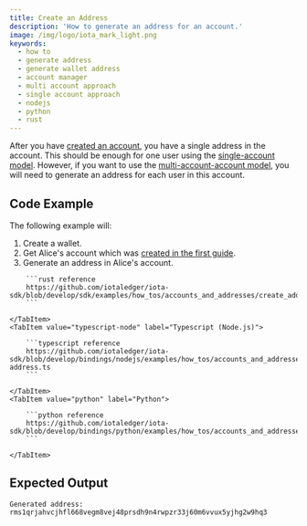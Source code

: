 ```yaml
---
title: Create an Address
description: 'How to generate an address for an account.'
image: /img/logo/iota_mark_light.png
keywords:
  - how to
  - generate address
  - generate wallet address
  - account manager
  - multi account approach
  - single account approach
  - nodejs
  - python
  - rust
---
```



After you have [created an account](./create-account.mdx), you have a single address in the account. This should be
enough for one user using
the [single-account model](../../explanations/accounts-and-addresses.md#single-account-model). However, if you want to use
the  [multi-account-account model](../../explanations/accounts-and-addresses.md#single-account-model), you will need to
generate an address for each user in this account.


<TipAccountApproaches/>

## Code Example

The following example will:

1. Create a wallet.
2. Get Alice's account which was [created in the first guide](create-account.mdx).
3. Generate an address in Alice's account.

<Tabs groupId="language" queryString>
    <TabItem value="rust" label="Rust">

        ```rust reference
        https://github.com/iotaledger/iota-sdk/blob/develop/sdk/examples/how_tos/accounts_and_addresses/create_address.rs
        ```

    </TabItem>
    <TabItem value="typescript-node" label="Typescript (Node.js)">

        ```typescript reference
        https://github.com/iotaledger/iota-sdk/blob/develop/bindings/nodejs/examples/how_tos/accounts_and_addresses/create-address.ts
        ```

    </TabItem>
    <TabItem value="python" label="Python">

        ```python reference
        https://github.com/iotaledger/iota-sdk/blob/develop/bindings/python/examples/how_tos/accounts_and_addresses/create_address.py
        ```

    </TabItem>
</Tabs>

## Expected Output

```plaintext
Generated address: rms1qrjahvcjhfl668vegm8vej48prsdh9n4rwpzr33j60m6vvux5yjhg2w9hq3
```

